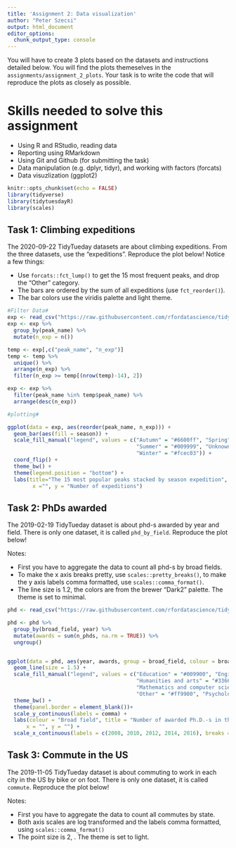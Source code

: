 ```yaml
---
title: 'Assignment 2: Data visualization'
author: "Peter Szecsi"
output: html_document
editor_options: 
  chunk_output_type: console
---
```


You will have to create 3 plots based on the datasets and instructions detailed below. You will find the plots themeselves in the `assignments/assignment_2_plots`. Your task is to write the code that will reproduce the plots as closely as possible.

# Skills needed to solve this assignment

-   Using R and RStudio, reading data
-   Reporting using RMarkdown
-   Using Git and Github (for submitting the task)
-   Data manipulation (e.g. dplyr, tidyr), and working with factors (forcats)
-   Data visuzlization (ggplot2)

```r
knitr::opts_chunk$set(echo = FALSE)
library(tidyverse)
library(tidytuesdayR)
library(scales)
```

## Task 1: Climbing expeditions

The 2020-09-22 TidyTueday datasets are about climbing expeditions. From the three datasets, use the "expeditions". Reproduce the plot below! Notice a few things:

-   Use `forcats::fct_lump()` to get the 15 most frequent peaks, and drop the "Other" category.
-   The bars are ordered by the sum of all expeditions (use `fct_reorder()`).
-   The bar colors use the viridis palette and light theme.

```r
#Filter Data#
exp <- read_csv("https://raw.githubusercontent.com/rfordatascience/tidytuesday/master/data/2020/2020-09-22/expeditions.csv")
exp <- exp %>%
  group_by(peak_name) %>%
  mutate(n_exp = n())

temp <- exp[,c("peak_name", "n_exp")]
temp <- temp %>%
  unique() %>%
  arrange(n_exp) %>%
  filter(n_exp >= temp[(nrow(temp)-14), 2])

exp <- exp %>%
  filter(peak_name %in% temp$peak_name) %>%
  arrange(desc(n_exp))

#plotting#

ggplot(data = exp, aes(reorder(peak_name, n_exp))) +
  geom_bar(aes(fill = season)) +
  scale_fill_manual("legend", values = c("Autumn" = "#6600ff", "Spring" = "#3366ff",
                                         "Summer" = "#009999", "Unknown" = "#33cc33",
                                         "Winter" = "#fcec03")) +
  coord_flip() +
  theme_bw() +
  theme(legend.position = "bottom") +
  labs(title="The 15 most popular peaks stacked by season expedition",
        x ="", y = "Number of expeditions")
```

## Task 2: PhDs awarded

The 2019-02-19 TidyTueday dataset is about phd-s awarded by year and field. There is only one dataset, it is called `phd_by_field`. Reproduce the plot below!

Notes:

-   First you have to aggregate the data to count all phd-s by broad fields.
-   To make the x axis breaks pretty, use `scales::pretty_breaks()`, to make the y axis labels comma formatted, use `scales::comma_format()`.
-   The line size is 1.2, the colors are from the brewer "Dark2" palette. The theme is set to minimal.

```r
phd <- read_csv("https://raw.githubusercontent.com/rfordatascience/tidytuesday/master/data/2019/2019-02-19/phd_by_field.csv")

phd <- phd %>%
  group_by(broad_field, year) %>%
  mutate(awards = sum(n_phds, na.rm = TRUE)) %>%
  ungroup()


ggplot(data = phd, aes(year, awards, group = broad_field, colour = broad_field)) +
  geom_line(size = 1.5) +
  scale_fill_manual("legend", values = c("Education" = "#009900", "Engineering" = "#cc3300",
                                         "Humanities and arts" = "#3366cc", "Life sciences" = "#cc0099",
                                         "Mathematics and computer sciences" = "#339966",
                                         "Other" = "#ff9900", "Psychology and social sciences" = "#996600")) +
  theme_bw() +
  theme(panel.border = element_blank())+
  scale_y_continuous(labels = comma) +
  labs(colour = "Broad field", title = "Number of awarded Ph.D.-s in the US by year",
      x = "", y = "") +
  scale_x_continuous(labels = c(2008, 2010, 2012, 2014, 2016), breaks = c(2008, 2010, 2012, 2014, 2016))

```

## Task 3: Commute in the US

The 2019-11-05 TidyTueday dataset is about commuting to work in each city in the US by bike or on foot. There is only one dataset, it is called `commute`. Reproduce the plot below!

Notes:

-   First you have to aggregate the data to count all commutes by state.
-   Both axis scales are log transformed and the labels comma formatted, using `scales::comma_format()`
-   The point size is 2, . The theme is set to light.

```r

```
